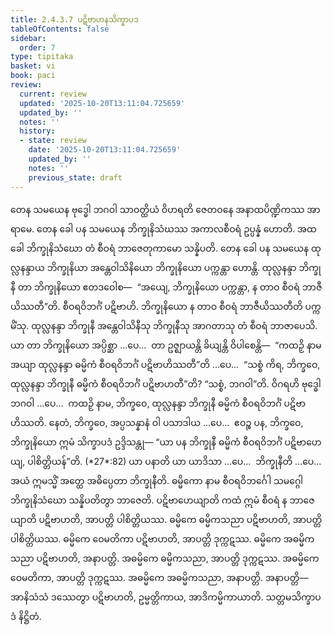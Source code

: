 ```yaml
---
title: 2.4.3.7 ပဋိဗာဟနသိက္ခာပဒ
tableOfContents: false
sidebar:
  order: 7
type: tipitaka
basket: vi
book: paci
review:
  current: review
  updated: '2025-10-20T13:11:04.725659'
  updated_by: ''
  notes: ''
  history:
  - state: review
    date: '2025-10-20T13:11:04.725659'
    updated_by: ''
    notes: ''
    previous_state: draft
---
```



<DynamicBreadcrumb />


<ReviewStatus review={frontmatter.review} showDetails={true} />

<HypothesisAnnotation frontmatter={frontmatter} />

<Division number="911" book="paci" e="ch" v="2" p="373">

<Paragraph number="2842" book="paci">
တေန သမယေန ဗုဒ္ဓေါ ဘဂဝါ သာဝတ္ထိယံ ဝိဟရတိ ဇေတဝနေ အနာထပိဏ္ဍိကဿ အာရာမေ. တေန ခေါ ပန သမယေန ဘိက္ခုနိသံဃဿ အကာလစီဝရံ ဥပ္ပန္နံ ဟောတိ. အထ ခေါ ဘိက္ခုနိသံဃော တံ စီဝရံ ဘာဇေတုကာမော သန္နိပတိ. တေန ခေါ ပန သမယေန ထုလ္လနန္ဒာယ ဘိက္ခုနိယာ အန္တေဝါသိနိယော ဘိက္ခုနိယော ပက္ကန္တာ ဟောန္တိ. ထုလ္လနန္ဒာ ဘိက္ခုနီ တာ ဘိက္ခုနိယော ဧတဒဝေါစ—  “အယျေ, ဘိက္ခုနိယော ပက္ကန္တာ, န တာဝ စီဝရံ ဘာဇီယိဿတီ”တိ. စီဝရဝိဘင်္ဂံ ပဋိဗာဟိ. ဘိက္ခုနိယော န တာဝ စီဝရံ ဘာဇီယိဿတီတိ ပက္ကမိံသု. ထုလ္လနန္ဒာ ဘိက္ခုနီ အန္တေဝါသိနီသု ဘိက္ခုနီသု အာဂတာသု တံ စီဝရံ ဘာဇာပေသိ.
</Paragraph>

<Paragraph number="2843" book="paci">
ယာ တာ ဘိက္ခုနိယော အပ္ပိစ္ဆာ …ပေ…  တာ ဥဇ္ဈာယန္တိ ခိယျန္တိ ဝိပါစေန္တိ—  “ကထဉှိ နာမ အယျာ ထုလ္လနန္ဒာ ဓမ္မိကံ စီဝရဝိဘင်္ဂံ ပဋိဗာဟိဿတီ”တိ …ပေ…  “သစ္စံ ကိရ, ဘိက္ခဝေ, ထုလ္လနန္ဒာ ဘိက္ခုနီ ဓမ္မိကံ စီဝရဝိဘင်္ဂံ ပဋိဗာဟတီ”တိ? “သစ္စံ, ဘဂဝါ”တိ. ဝိဂရဟိ ဗုဒ္ဓေါ ဘဂဝါ …ပေ…  ကထဉှိ နာမ, ဘိက္ခဝေ, ထုလ္လနန္ဒာ ဘိက္ခုနီ ဓမ္မိကံ စီဝရဝိဘင်္ဂံ ပဋိဗာဟိဿတိ. နေတံ, ဘိက္ခဝေ, အပ္ပသန္နာနံ ဝါ ပသာဒါယ …ပေ…  ဧဝဉ္စ ပန, ဘိက္ခဝေ, ဘိက္ခုနိယော ဣမံ သိက္ခာပဒံ ဥဒ္ဒိသန္တု—
</Paragraph>

</Division>
<Division number="912" book="paci" e="ch" v="2" p="373">

<Paragraph number="2844" book="paci">
<Emphasis>“ယာ ပန ဘိက္ခုနီ ဓမ္မိကံ စီဝရဝိဘင်္ဂံ</Emphasis> <Emphasis>ပဋိဗာဟေယျ, ပါစိတ္တိယန်”</Emphasis>တိ. (*27*:<Emphasis>82</Emphasis>)
</Paragraph>

</Division>
<Division number="913" book="paci" e="ch" v="2" p="373">

<Paragraph number="2845" book="paci">
<Emphasis>ယာ ပနာ</Emphasis>တိ ယာ ယာဒိသာ …ပေ…  <Emphasis>ဘိက္ခုနီ</Emphasis>တိ …ပေ…  အယံ ဣမသ္မိံ အတ္ထေ အဓိပ္ပေတာ ဘိက္ခုနီတိ.
</Paragraph>

<Paragraph number="2846" book="paci">
<Emphasis>ဓမ္မိကော</Emphasis> နာမ စီဝရဝိဘင်္ဂေါ သမဂ္ဂေါ ဘိက္ခုနိသံဃော သန္နိပတိတွာ ဘာဇေတိ.
</Paragraph>

<Paragraph number="2847" book="paci">
<Emphasis>ပဋိဗာဟေယျာ</Emphasis>တိ ကထံ ဣမံ စီဝရံ န ဘာဇေယျာတိ ပဋိဗာဟတိ, အာပတ္တိ ပါစိတ္တိယဿ.
</Paragraph>

</Division>
<Division number="914" book="paci" e="ch" v="2" p="374">

<Paragraph number="2848" book="paci">
ဓမ္မိကေ ဓမ္မိကသညာ ပဋိဗာဟတိ, အာပတ္တိ ပါစိတ္တိယဿ. ဓမ္မိကေ ဝေမတိကာ ပဋိဗာဟတိ, အာပတ္တိ ဒုက္ကဋဿ. ဓမ္မိကေ အဓမ္မိကသညာ ပဋိဗာဟတိ, အနာပတ္တိ. အဓမ္မိကေ ဓမ္မိကသညာ, အာပတ္တိ ဒုက္ကဋဿ. အဓမ္မိကေ ဝေမတိကာ, အာပတ္တိ ဒုက္ကဋဿ. အဓမ္မိကေ အဓမ္မိကသညာ, အနာပတ္တိ.
</Paragraph>

</Division>
<Division number="915" book="paci" e="ch" v="2" p="374">

<Paragraph number="2849" book="paci">
အနာပတ္တိ—  အာနိသံသံ ဒဿေတွာ ပဋိဗာဟတိ, ဥမ္မတ္တိကာယ, အာဒိကမ္မိကာယာတိ.

</Paragraph>
</Division>

<Paragraph number="2850" type="center" book="paci">
သတ္တမသိက္ခာပဒံ နိဋ္ဌိတံ.
</Paragraph>